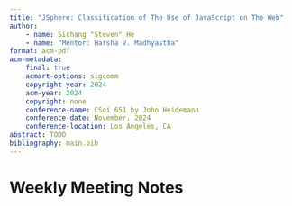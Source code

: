 ```yaml
---
title: "JSphere: Classification of The Use of JavaScript on The Web"
author:
    - name: Sichang "Steven" He
    - name: "Mentor: Harsha V. Madhyastha"
format: acm-pdf
acm-metadata:
    final: true
    acmart-options: sigcomm
    copyright-year: 2024
    acm-year: 2024
    copyright: none
    conference-name: CSci 651 by John Heidemann
    conference-date: November, 2024
    conference-location: Los Angeles, CA
abstract: TODO
bibliography: main.bib
---
```


# Weekly Meeting Notes
